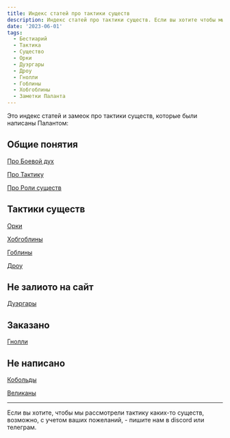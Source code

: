 ```yaml
---
title: Индекс статей про тактики существ
description: Индекс статей про тактики существ. Если вы хотите чтобы мы написали о конкретных существах, то напишите нам.
date: '2023-06-01'
tags:
  - Бестиарий
  - Тактика
  - Существо
  - Орки
  - Дуэргары
  - Дроу
  - Гнолли
  - Гоблины
  - Хобгоблины
  - Заметки Паланта
---
```


Это индекс статей и замеок про тактики существ, которые были написаны Палантом:

## Общие понятия

[Про Боевой дух](https://cyborgsandmages.com/posts/core-d20/mysli-vsluh-dnevnik-razrabotchika-srazhenie-boevoj-duh)

[Про Тактику]()

[Про Роли существ]()

## Тактики существ

[Орки](https://cyborgsandmages.com/posts/articles/orcs-tactics-lore-encounters)

[Хобгоблины](https://cyborgsandmages.com/posts/articles/hobgoblins)

[Гоблины](https://cyborgsandmages.com/posts/articles/goblins-tactics-lore-encounters)

[Дроу](https://cyborgsandmages.com/posts/articles/drow-tactics-lore-encounters)

## Не залиото на сайт

[Дуэргары](https://cyborgsandmages.com/posts/articles/duergars-tactics-lore-encounters)

## Заказано

[Гнолли](https://cyborgsandmages.com/posts/articles/gnolls-tactics-lore-encounters)

## Не написано

[Кобольды](https://cyborgsandmages.com/posts/articles/kobolds-tactics-lore-encounters)

[Великаны](https://cyborgsandmages.com/posts/articles/giants-tactics-lore-encounters)

<hr />

Если вы хотите, чтобы мы рассмотрели тактику каких-то существ, возможно, с учетом ваших пожеланий, - пишите нам в discord или телеграм.
